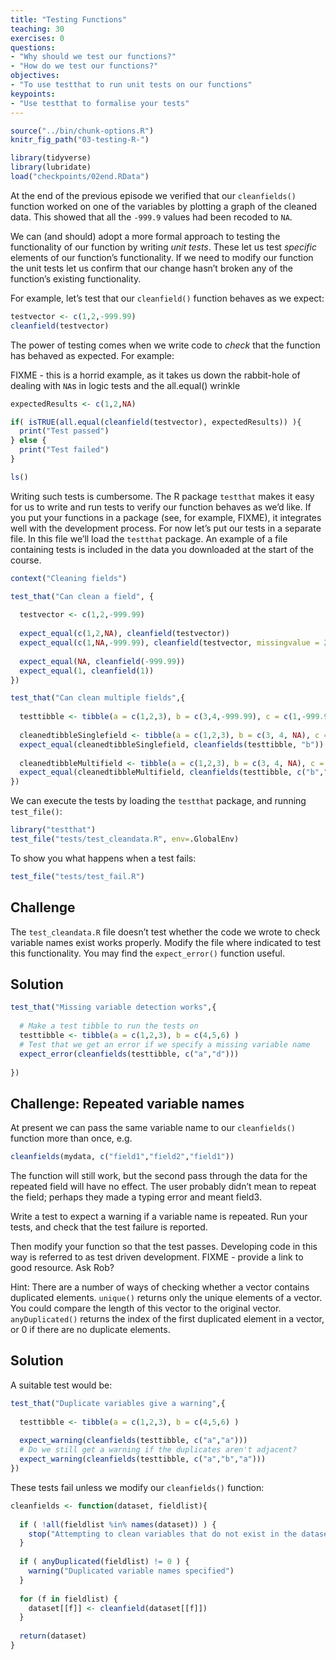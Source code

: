 ```yaml
---
title: "Testing Functions"
teaching: 30
exercises: 0
questions:
- "Why should we test our functions?"
- "How do we test our functions?"
objectives:
- "To use testthat to run unit tests on our functions"
keypoints:
- "Use testthat to formalise your tests"
---
```


```r
source("../bin/chunk-options.R")
knitr_fig_path("03-testing-R-")

```

```r
library(tidyverse)
library(lubridate)
load("checkpoints/02end.RData")
```

At the end of the previous episode we verified that our `cleanfields()` function worked on one of the variables by plotting a graph of the cleaned data.  This showed that all the `-999.9` values had been recoded to `NA`.

We can (and should) adopt a more formal approach to testing the functionality of our function by writing *unit tests*.   These let us test *specific* elements of our function's functionality.    If we need to modify our function the unit tests let us confirm that our change hasn't broken any of the function's existing functionality.


For example, let's test that our `cleanfield()` function behaves as we expect:

```r
testvector <- c(1,2,-999.99)
cleanfield(testvector)

```

The power of testing comes when we write code to *check* that the function has behaved as expected.  For example:

FIXME - this is a horrid example, as it takes us down the rabbit-hole of dealing with `NA`s in logic tests
and the all.equal() wrinkle

```r
expectedResults <- c(1,2,NA)

if( isTRUE(all.equal(cleanfield(testvector), expectedResults)) ){
  print("Test passed")
} else {
  print("Test failed")
}

```

```r
ls()
```

Writing such tests is cumbersome.  The R package `testthat` makes it easy for us to write and run tests to verify our function behaves as we'd like.  If you put your functions in a package (see, for example, FIXME), it integrates well with the development process.  For now let's put our tests in a separate file.  In this file we'll load the `testthat` package.  An example of a file containing tests is included in the data you downloaded at the start of the course.

```r
context("Cleaning fields")

test_that("Can clean a field", {
  
  testvector <- c(1,2,-999.99)
  
  expect_equal(c(1,2,NA), cleanfield(testvector))
  expect_equal(c(1,NA,-999.99), cleanfield(testvector, missingvalue = 2))
  
  expect_equal(NA, cleanfield(-999.99))
  expect_equal(1, cleanfield(1))
})

test_that("Can clean multiple fields",{
  
  testtibble <- tibble(a = c(1,2,3), b = c(3,4,-999.99), c = c(1,-999.99,2))
  
  cleanedtibbleSinglefield <- tibble(a = c(1,2,3), b = c(3, 4, NA), c = c(1, -999.99, 2))
  expect_equal(cleanedtibbleSinglefield, cleanfields(testtibble, "b"))
  
  cleanedtibbleMultifield <- tibble(a = c(1,2,3), b = c(3, 4, NA), c = c(1, NA, 2))
  expect_equal(cleanedtibbleMultifield, cleanfields(testtibble, c("b","c")))
})

```

We can execute the tests by loading the `testthat` package, and running `test_file()`:

```r
library("testthat")
test_file("tests/test_cleandata.R", env=.GlobalEnv)
```

To show you what happens when a test fails:

```r
test_file("tests/test_fail.R")
```


## Challenge

The `test_cleandata.R` file doesn't test whether the code we wrote to check variable names exist
works properly.  Modify the file where indicated to test this functionality.  You may find the `expect_error()` 
function useful.

## Solution

```r

test_that("Missing variable detection works",{
  
  # Make a test tibble to run the tests on
  testtibble <- tibble(a = c(1,2,3), b = c(4,5,6) )
  # Test that we get an error if we specify a missing variable name
  expect_error(cleanfields(testtibble, c("a","d")))
  
})
```


## Challenge: Repeated variable names

At present we can pass the same variable name to our `cleanfields()` function more than once, e.g.
```r
cleanfields(mydata, c("field1","field2","field1"))
```

The function will still work, but the second pass through the data for the repeated field will have no effect.
The user probably didn't mean to repeat the field; perhaps they made a typing error and meant field3. 

Write a test to expect a warning if a variable name is repeated.  Run your tests, and check that the test failure is reported.

Then modify your function so that the test passes.   Developing code in this way is referred to as test driven development. FIXME - provide a link to good resource.  Ask Rob?

Hint:  There are a number of ways of checking whether a vector contains duplicated elements.  `unique()` returns only the unique elements of a vector.  You could compare the length of this vector to the original vector.  `anyDuplicated()` returns the index of the first duplicated element in a vector, or 0 if there are no duplicate elements.

## Solution

A suitable test would be:
```r

test_that("Duplicate variables give a warning",{
  
  testtibble <- tibble(a = c(1,2,3), b = c(4,5,6) )
  
  expect_warning(cleanfields(testtibble, c("a","a")))
  # Do we still get a warning if the duplicates aren't adjacent?
  expect_warning(cleanfields(testtibble, c("a","b","a")))
})
```

These tests fail unless we modify our `cleanfields()` function:

```r
cleanfields <- function(dataset, fieldlist){
  
  if ( !all(fieldlist %in% names(dataset)) ) {
    stop("Attempting to clean variables that do not exist in the dataset")
  }
  
  if ( anyDuplicated(fieldlist) != 0 ) {
    warning("Duplicated variable names specified")
  }
  
  for (f in fieldlist) {
    dataset[[f]] <- cleanfield(dataset[[f]])
  }
  
  return(dataset) 
}

```




